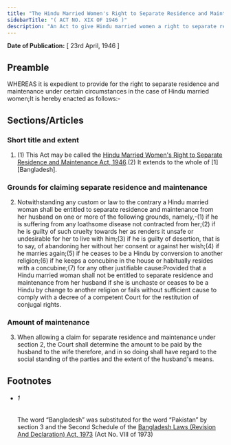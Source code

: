```yaml
---
title: "The Hindu Married Women's Right to Separate Residence and Maintenance Act, 1946"
sidebarTitle: "( ACT NO. XIX OF 1946 )"
description: "An Act to give Hindu married women a right to separate residence and maintenance under certain circumstances."
---
```


**Date of Publication:** [ 23rd April, 1946 ]

## Preamble

WHEREAS it is expedient to provide for the right to separate residence and maintenance under certain circumstances in the case of Hindu married women;It is hereby enacted as follows:-

## Sections/Articles

### Short title and extent

1. (1) This Act may be called the [Hindu Married Women's Right to Separate Residence and Maintenance Act, 1946](/act-214.html "Hindu Married Women").(2) It extends to the whole of [1][Bangladesh].

### Grounds for claiming separate residence and maintenance

2. Notwithstanding any custom or law to the contrary a Hindu married woman shall be entitled to separate residence and maintenance from her husband on one or more of the following grounds, namely,-(1) if he is suffering from any loathsome disease not contracted from her;(2) if he is guilty of such cruelty towards her as renders it unsafe or undesirable for her to live with him;(3) if he is guilty of desertion, that is to say, of abandoning her without her consent or against her wish;(4) if he marries again;(5) if he ceases to be a Hindu by conversion to another religion;(6) if he keeps a concubine in the house or habitually resides with a concubine;(7) for any other justifiable cause:Provided that a Hindu married woman shall not be entitled to separate residence and maintenance from her husband if she is unchaste or ceases to be a Hindu by change to another religion or fails without sufficient cause to comply with a decree of a competent Court for the restitution of conjugal rights.

### Amount of maintenance

3. When allowing a claim for separate residence and maintenance under section 2, the Court shall determine the amount to be paid by the husband to the wife therefore, and in so doing shall have regard to the social standing of the parties and the extent of the husband's means.

## Footnotes

- ###### 1

  The word “Bangladesh” was substituted for the word “Pakistan” by section 3 and the Second Schedule of the [Bangladesh Laws (Revision And Declaration) Act, 1973](/act-430.html "Bangladesh Laws (Revision And Declaration) Act, 1973") (Act No. VIII of 1973)
